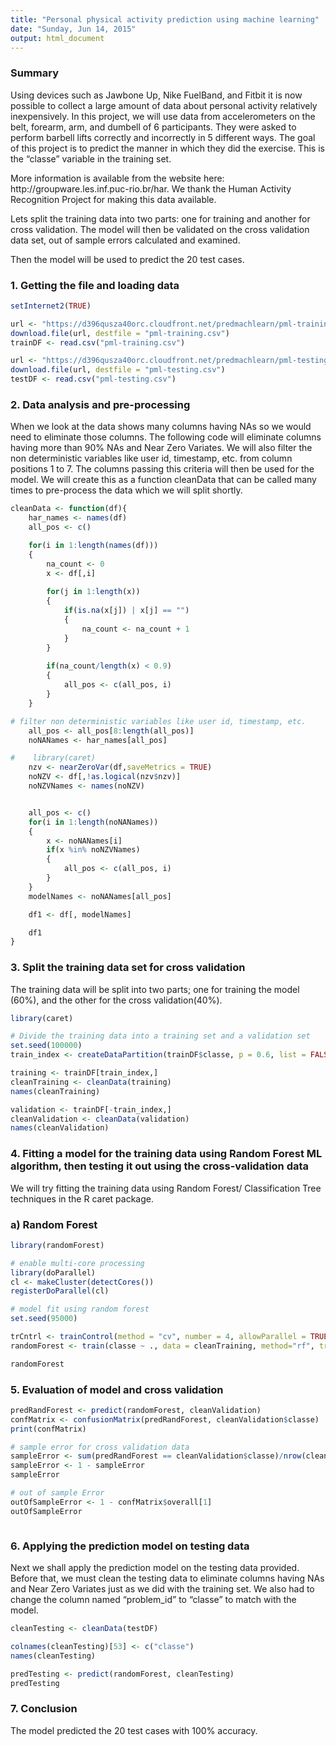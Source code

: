 ```yaml
---
title: "Personal physical activity prediction using machine learning"
date: "Sunday, Jun 14, 2015"
output: html_document
---
```


### Summary
Using devices such as Jawbone Up, Nike FuelBand, and Fitbit it is now possible to collect a large amount of data about personal activity relatively inexpensively.  In this project, we will use data from accelerometers on the belt, forearm, arm, and dumbell of 6 participants. They were asked to perform barbell lifts correctly and incorrectly in 5 different ways. The goal of this project is to predict the manner in which they did the exercise. This is the "classe" variable in the training set.
    
More information is available from the website here: http://groupware.les.inf.puc-rio.br/har. We thank the Human Activity Recognition Project for making this data available.

Lets split the training data into two parts: one for training and another for cross validation. The model will then be validated on the cross validation data set, out of sample errors calculated and examined.

Then the model will be used to predict the 20 test cases.

    

### 1. Getting the file and loading data
```r

setInternet2(TRUE)

url <- "https://d396qusza40orc.cloudfront.net/predmachlearn/pml-training.csv"
download.file(url, destfile = "pml-training.csv")
trainDF <- read.csv("pml-training.csv")

url <- "https://d396qusza40orc.cloudfront.net/predmachlearn/pml-testing.csv"
download.file(url, destfile = "pml-testing.csv")
testDF <- read.csv("pml-testing.csv")

```

### 2. Data analysis and pre-processing 
When we look at the data shows many columns having NAs so we would need to eliminate those columns. The following code will eliminate columns having more than 90% NAs and Near Zero Variates. We will also filter the non deterministic variables like user id, timestamp, etc. from column positions 1 to 7. The columns passing this criteria will then be used for the model. We will create this as a function cleanData that can be called many times to pre-process the data which we will split shortly.

```r

cleanData <- function(df){
    har_names <- names(df)
    all_pos <- c()

    for(i in 1:length(names(df)))
    {
        na_count <- 0
        x <- df[,i]
  
        for(j in 1:length(x))
        {
            if(is.na(x[j]) | x[j] == "")
            {
                na_count <- na_count + 1
            }
        }
  
        if(na_count/length(x) < 0.9)
        {
            all_pos <- c(all_pos, i)
        }
    }

# filter non deterministic variables like user id, timestamp, etc.
    all_pos <- all_pos[8:length(all_pos)]
    noNANames <- har_names[all_pos]

#    library(caret)
    nzv <- nearZeroVar(df,saveMetrics = TRUE)
    noNZV <- df[,!as.logical(nzv$nzv)]
    noNZVNames <- names(noNZV)


    all_pos <- c()
    for(i in 1:length(noNANames))
    {
        x <- noNANames[i]
        if(x %in% noNZVNames)
        {
            all_pos <- c(all_pos, i)
        }
    }
    modelNames <- noNANames[all_pos]

    df1 <- df[, modelNames]

    df1
}

```

### 3. Split the training data set for cross validation
The training data will be  split into two parts; one for training the model (60%), and the other for the cross validation(40%).

```r

library(caret)

# Divide the training data into a training set and a validation set
set.seed(100000)
train_index <- createDataPartition(trainDF$classe, p = 0.6, list = FALSE)

training <- trainDF[train_index,]
cleanTraining <- cleanData(training)
names(cleanTraining)

validation <- trainDF[-train_index,]
cleanValidation <- cleanData(validation)
names(cleanValidation)

```

### 4. Fitting a model for the training data using Random Forest ML algorithm, then testing it out using the cross-validation data
We will try fitting the training data using Random Forest/ Classification Tree techniques in the R caret package.

### a) Random Forest

```r

library(randomForest)

# enable multi-core processing
library(doParallel)
cl <- makeCluster(detectCores())
registerDoParallel(cl)

# model fit using random forest
set.seed(95000)

trCntrl <- trainControl(method = "cv", number = 4, allowParallel = TRUE,verboseIter = TRUE)
randomForest <- train(classe ~ ., data = cleanTraining, method="rf", trainControl=trCntrl, importance=TRUE)

randomForest


```

### 5. Evaluation of model and cross validation

```r

predRandForest <- predict(randomForest, cleanValidation)
confMatrix <- confusionMatrix(predRandForest, cleanValidation$classe)
print(confMatrix)

# sample error for cross validation data
sampleError <- sum(predRandForest == cleanValidation$classe)/nrow(cleanValidation)
sampleError <- 1 - sampleError
sampleError

# out of sample Error
outOfSampleError <- 1 - confMatrix$overall[1]
outOfSampleError



```

### 6. Applying the prediction model on testing data

Next we shall apply the prediction model on the testing data provided. Before that, we must clean the testing data to eliminate columns having NAs and Near Zero Variates just as we did with the training set. We also had to change the column named "problem_id" to "classe" to match with the model.

```r

cleanTesting <- cleanData(testDF)

colnames(cleanTesting)[53] <- c("classe")
names(cleanTesting)

predTesting <- predict(randomForest, cleanTesting)
predTesting


```

### 7. Conclusion

The model predicted the 20 test cases with 100% accuracy.
